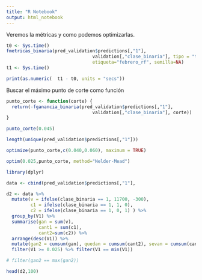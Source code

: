 ```yaml
---
title: "R Notebook"
output: html_notebook
---
```


Veremos la métricas y como podemos optimizarlas.

```r
t0 <- Sys.time()
fmetricas_binaria(pred_validation$predictions[,"1"],
                                validation[,"clase_binaria"], tipo = "test", 
                                etiqueta="febrero_rf", semilla=NA)
t1 <- Sys.time()

print(as.numeric(  t1 - t0, units = "secs"))
```

Buscar el máximo punto de corte como función

```r
punto_corte <- function(corte) {
  return(-fganancia_binaria(pred_validation$predictions[,"1"],
                                validation[,"clase_binaria"], corte))
}

punto_corte(0.045)
```
```r
length(unique(pred_validation$predictions[,"1"]))
```
```r
optimize(punto_corte,c(0.040,0.060), maximum = TRUE)

optim(0.025,punto_corte, method="Nelder-Mead") 
```
```r

library(dplyr)

data <- cbind(pred_validation$predictions[,"1"],                              validation[,"clase_binaria"])

d2 <- data %>% 
  mutate(v = ifelse(clase_binaria == 1, 11700, -300), 
         c1 = ifelse(clase_binaria == 1, 1, 0), 
         c2 = ifelse(clase_binaria == 1, 0, 1) ) %>% 
  group_by(V1) %>% 
  summarise(gan = sum(v), 
            cant1 = sum(c1), 
            cant2=sum(c2)) %>% 
  arrange(desc(V1)) %>% 
  mutate(gan2 = cumsum(gan), quedan = cumsum(cant2), sevan = cumsum(cant1) ) %>% 
  filter(V1 >= 0.025) %>% filter(V1 == min(V1))

# filter(gan2 == max(gan2))

head(d2,100)
```

